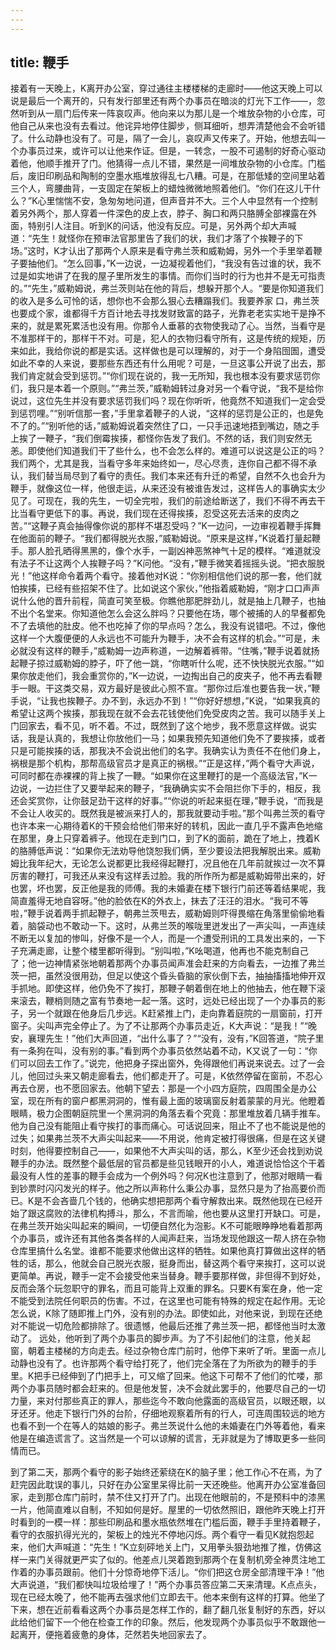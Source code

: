 ```yaml
---
---
---
```

title: 鞭手
---




接着有一天晚上，K离开办公室，穿过通往主楼楼梯的走廊时——他这天晚上可以说是最后一个离开的，只有发行部里还有两个办事员在暗淡的灯光下工作——，忽然听到从一扇门后传来一阵哀叹声。他向来以为那儿是一个堆放杂物的小仓库，可他自己从来也没有去看过。他诧异地停住脚步，侧耳细听，想弄清楚他会不会听错了。什么动静也没有了。可是，隔了一会儿，哀叹声又传来了。开始，他想去叫一个办事员过来，或许可以让他来作证。但是，一转念，一股不可遏制的好奇心驱动着他，他顺手推开了门。他猜得一点儿不错，果然是一间堆放杂物的小仓库。门槛后，废旧印刷品和陶制的空墨水瓶堆放得乱七八糟。可是，在那低矮的空间里站着三个人，弯腰曲背，一支固定在架板上的蜡烛微微地照着他们。“你们在这儿干什么？”K心里惴惴不安，急匆匆地问道，但声音并不大。三个人中显然有一个控制着另外两个，那人穿着一件深色的皮上衣，脖子、胸口和两只胳膊全部裸露在外面，特别引人注目。听到K的问话，他没有反应。可是，另外两个却大声喊道：“先生！就怪你在预审法官那里告了我们的状，我们才落了个挨鞭子的下场。”这时，K才认出了那两个人原来是看守弗兰茨和威勒姆，另外一个手里举着鞭子要抽他们。“怎么回事，”K一边说，一边凝视着他们，“我没有告过谁的状，我不过是如实地讲了在我的屋子里所发生的事情。而你们当时的行为也并不是无可指责的。”“先生，”威勒姆说，弗兰茨则站在他的背后，想躲开那个人。“要是你知道我们的收入是多么可怜的话，想你也不会那么狠心去糟蹋我们。我要养家 口，弗兰茨也要成个家，谁都得千方百计地去寻找发财致富的路子，光靠老老实实地干是挣不来的，就是累死累活也没有用。你那令人垂慕的衣物使我动了心。当然，当看守是不准那样干的，那样干不对。可是，犯人的衣物归看守所有，这是传统的规矩，历来如此，我给你说的都是实话。这样做也是可以理解的，对于一个身陷囹圄，遭受如此不幸的人来说，要那些东西还有什么用呢？可是，一旦这事公开说了出去，那我们肯定就会受到惩罚。”“你们现在说的，我一无所知，我也根本没有要求惩罚你们，我只是本着一个原则。”“弗兰茨，”威勒姆转过身对另一个看守说，“我不是给你说过，这位先生并没有要求惩罚我们吗？现在你听听，他竟然不知道我们一定会受到惩罚哩。”“别听信那一套，”手里拿着鞭子的人说，“这样的惩罚是公正的，也是免不了的。”“别听他的话，”威勒姆说着突然住了口，一只手迅速地捂到嘴边，随之手上挨了一鞭子，“我们倒霉挨揍，都怪你告发了我们。不然的话，我们则安然无恙。即使他们知道我们干了些什么，也不会怎么样的。难道可以说这是公正的吗？我们两个，尤其是我，当看守多年来始终如一，尽心尽责，连你自己都不得不承认，我们替当局尽到了看守的责任。我们本来还有升迁的希望，自然不久也会升为鞭手，就像这位一样，他很走运，从来还没有被谁告发过，这样告人的事确实太少见了。可现在，我的先生，一切全完啦，我们的前途给断送了，我们不得不再去干比当看守更低下的事。再说，我们现在还得挨揍，忍受这死去活来的皮肉之苦。”“这鞭子真会抽得像你说的那样不堪忍受吗？”K一边问，一边审视着鞭手挥舞在他面前的鞭子。“我们都得脱光衣服，”威勒姆说。“原来是这样，”K说着打量起鞭手。那人脸孔晒得黑黑的，像个水手，一副凶神恶煞神气十足的模样。“难道就没有法子不让这两个人挨鞭子吗？”K问他。“没有，”鞭手微笑着摇摇头说。“把衣服脱光！”他这样命令着两个看守。接着他对K说：“你别相信他们说的那一套，他们就怕挨揍，已经有些招架不住了。比如说这个家伙，”他指着威勒姆，“刚才口口声声说什么他的晋升前程，简直可笑至极。你瞧他那肥胖劲儿，就是抽上几鞭子，也抽不出个名堂来。你知道他怎么会这么胖吗？只要他在场，哪个被捕的人的早餐都免不了去填他的肚皮。他不也吃掉了你的早点吗？怎么，我没有说错吧。不过，像他这样一个大腹便便的人永远也不可能升为鞭手，决不会有这样的机会。”“可是，未必就没有这样的鞭手，”威勒姆一边声称道，一边解着裤带。“住嘴，”鞭手说着就扬起鞭子掠过威勒姆的脖子，吓了他一跳，“你瞎听什么呢，还不快快脱光衣服。”“如果你放走他们，我会重赏你的，”K一边说，一边掏出自己的皮夹子，他不再去看鞭手一眼。干这类交易，双方最好是彼此心照不宣。“那你过后准也要告我一状，”鞭手说，“让我也挨鞭子。办不到，永远办不到！”“你好好想想，”K说，“如果我真的希望让这两个挨揍，那我现在就不会去花钱使他们免受皮肉之苦。我可以随手关上门回家去，看不见，听不着。不过，既然到了这个地步，我不愿意这样做。说实话，我是认真的，我想让你放他们一马；如果我预先知道他们免不了要挨揍，或者只是可能挨揍的话，那我决不会说出他们的名字。我确实认为责任不在他们身上，祸根是那个机构，那帮高级官员才是真正的祸根。”“正是这样，”两个看守大声说，可同时都在赤裸裸的背上挨了一鞭。“如果你在这里鞭打的是一个高级法官，”K一边说，一边拦住了又要举起来的鞭子，“我确确实实不会阻拦你下手的，相反，我还会奖赏你，让你鼓足劲干这样的好事。”“你说的听起来挺在理，”鞭手说，“而我是不会让人收买的。既然我是被派来打人的，那我就要动手啦。”那个叫弗兰茨的看守也许本来一心期待着K的干预会给他们带来好的转机，因此一直几乎不露声色地缩在那里，身上只穿着裤子。他现在走到门口，到了K的面前，跪在了地上，拽着K的胳膊低声说：“如果你无法劝导他饶恕我们俩，至少要设法把我解脱出来。威勒姆比我年纪大，无论怎么说都更比我经得起鞭打，况且他在几年前就挨过一次不算厉害的鞭打，可我还从来没有这样丢过脸。我的所作所为都是威勒姆带出来的，好也罢，坏也罢，反正他是我的师傅。我的未婚妻在楼下银行门前还等着结果呢，我简直羞得无地自容呀。”他的脸依在K的外衣上，抹去了汪汪的泪水。“我可不等啦，”鞭手说着两手抓起鞭子，朝弗兰茨甩去，威勒姆则吓得畏缩在角落里偷偷地看着，脑袋动也不敢动一下。这时，从弗兰茨的喉咙里迸发出了一声尖叫，一声连续不断无以复加的惨叫，好像不是一个人，而是一个遭受刑讯的工具发出来的，一下子充满走廊，让整个楼里都听得到。“别叫啦，”K吆喝道，他再也不能克制自己了；他一边神情紧张地朝着那两个办事员闻声准会赶来的方向看去，一边推了弗兰茨一把，虽然没很用劲，但足以使这个昏头昏脑的家伙倒下去，抽抽搐搐地伸开双手抓地。即使这样，他仍免不了挨打，那鞭子朝着倒在地上的他抽去，他在鞭下滚来滚去，鞭梢则随之富有节奏地一起一落。这时，远处已经出现了一个办事员的影子，另一个就跟在他身后几步远。K赶紧推上门，走向靠着庭院的一扇窗前，打开窗子。尖叫声完全停止了。为了不让那两个办事员走近，K大声说：“是我！”“晚安，襄理先生！”他们大声回道，“出什么事了？”“没有，没有，”K回答道，“院子里有一条狗在叫，没有别的事。”看到两个办事员依然站着不动，K又说了一句：“你们可以回去工作了。”说完，他把身子探出窗外，免得跟他们再说来说去。过了一会儿，他回过头来又朝走廊看去，他们都走开了。可是，K依然停留在窗前，不忍心再去仓房，也不愿回家去。他朝下望去：那是一个小四方庭院，四周围全是办公室，现在所有的窗户都黑洞洞的，惟有最上面的玻璃窗反射着蒙蒙的月光。他瞪着眼睛，极力企图朝庭院里一个黑洞洞的角落去看个究竟：那里堆放着几辆手推车。他为自己没有能阻止看守挨打的事而痛心。可话说回来，阻止不了也不能说是他的过失；如果弗兰茨不大声尖叫起来——不用说，他肯定被打得很痛，但是在这关键时刻，他得要控制自己——，如果他不大声尖叫的话，那么，K至少还会找到劝说鞭手的办法。既然整个最低层的官员都是些见钱眼开的小人，难道说恰恰这个干着最没有人性的差事的鞭手会成为一个例外吗？何况K也注意到了，他那对眼睛一看到钞票时闪闪发光的样子。他之所以声称什么秉公办事，显然只是为了抬高要价而已。K是不会吝啬几个钱的，他确实想把那两个看守解救出来。既然他现在已经开始了跟这腐败的法律机构搏斗，那么，不言而喻，他也要从这里打开缺口。可是，在弗兰茨开始尖叫起来的瞬间，一切便自然化为泡影。K不可能眼睁睁地看着那两个办事员，或许还有其他各类各样的人闻声赶来，当场发现他跟这一帮人挤在杂物仓库里搞什么名堂。谁都不能要求他做出这样的牺牲。如果他真打算做出这样的牺牲的话，那么，他就会自己脱光衣服，挺身而出，替这两个看守来挨打，这可以说更简单。再说，鞭手一定不会接受他来当替身。鞭手要那样做，非但得不到好处，反而会落个玩忽职守的罪名，而且可能背上双重的罪名。只要K有案在身，他一定不能受到法院任何职员的伤害。不过，在这里也可能有特殊的规定在起作用。无论怎么说，K除了随即推上门外，没有别的办法。即使如此，对他来说，到现在还绝对不能说一切危险都排除了。很遗憾，他最后还推了弗兰茨一把，都怪他当时太激动了。 远处，他听到了两个办事员的脚步声。为了不引起他们的注意，他关起窗，朝着主楼梯的方向走去。经过杂物仓库门前时，他停下来听了听。里面一点儿动静也没有了。也许那两个看守给打死了，他们完全落在了为所欲为的鞭手的手里。K把手已经伸到了门把手上，可又缩了回来。他这下可帮不了他们的忙喽，那两个办事员随时都会赶来的。但是他发誓，决不会就此罢手的，他要尽自己的一切力量，来对付那些真正的罪人，那些迄今不敢向他露面的高级官员，以眼还眼，以牙还牙。他走下银行门外的台阶，仔细地观察着所有的行人，可连周围较远的地方也看不到一个在等人的姑娘的影子。弗兰茨说什么他的未婚妻在门外等着他，看来他是在编造谎言了。这当然是一个可以谅解的谎言，无非就是为了博取更多一些同情而已。

到了第二天，那两个看守的影子始终还萦绕在K的脑子里；他工作心不在焉，为了赶完因此耽误的事儿，只好在办公室里呆得比前一天还晚些。他离开办公室准备回家，走到那仓库门前时，禁不住又打开了门。出现在他眼前的，不是预料中的漆黑一片，他简直难以自制，不知如何是好。屋里的一切依然照旧，跟他昨天晚上打开时看到的一模一样：那些印刷品和墨水瓶依然堆在门槛后面，鞭手手里持着鞭子，看守的衣服扒得光光的，架板上的烛光不停地闪烁。两个看守一看见K就抱怨起来，他们大声喊道：“先生！”K立刻砰地关上门，又用拳头狠劲地推了推，仿佛这样一来门关得就更严实了似的。他差点儿哭着跑到那两个在复制机旁全神贯注地工作着的办事员跟前。他们十分惊奇地停下活儿。“你们把这仓房全部清理干净！”他大声说道，“我们都快叫垃圾给埋了！”两个办事员答应第二天来清理。K点点头，现在已经太晚了，他不能再去强求他们立即去干。他本来倒有这样的打算。他坐了下来，想在近前看看这两个办事员是怎样工作的，翻了翻几张复制好的东西，好以此给他们留下一个他在检查工作的印象。然后，他发现两个办事员似乎不敢跟他一起离开，便拖着疲惫的身体，茫然若失地回家去了。